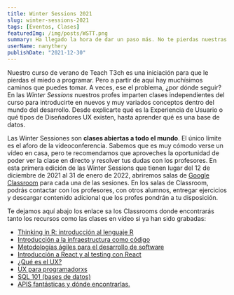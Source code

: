 ```yaml
---
title: Winter Sessions 2021
slug: winter-sessions-2021
tags: [Eventos, Clases]
featuredImg: /img/posts/WSTT.png
summary: Ha llegado la hora de dar un paso más. No te pierdas nuestras sesiones de temas diversos para dar un pasito más allá y aprender cosas nuevas. Desde bases de datos hasta experiencia de usuario.
userName: nanythery
publishDate: "2021-12-30"
---
```


Nuestro curso de verano de Teach T3ch es una iniciación para que le pierdas el miedo a programar. Pero a partir de aquí hay muchísimos caminos que puedes tomar.
A veces, ese el problema, ¿por dónde seguir? En las _Winter Sessions_ nuestros profes imparten clases independientes del curso para introducirte en nuevos y muy variados conceptos dentro del mundo del desarrollo. Desde explicarte qué es la Experiencia de Usuario o qué tipos de Diseñadores UX existen, hasta aprender qué es una base de datos.

Las Winter Sessiones son **clases abiertas a todo el mundo**. El único límite es el aforo de la videoconferencia.
Sabemos que es muy cómodo verse un vídeo en casa, pero te recomendamos que aproveches la oportunidad de poder ver la clase en directo y resolver tus dudas con los profesores.
En esta primera edición de las Winter Sessions que tienen lugar del 12 de diciembre de 2021 al 31 de enero de 2022, abriremos salas de [Google Classroom](https://classroom.google.com) para cada una de las sesiones.
En los salas de Classroom, podrás contactar con los profesores, con otros alumnos, entregar ejercicios y descargar contenido adicional que los profes pondrán a tu disposición.

<CustomImage src="/img/posts/Calendario.png" />

Te dejamos aquí abajo los enlace sa los Classrooms donde encontrarás tanto los recursos como las clases en vídeo si ya han sido grabadas:

- [Thinking in R: introducción al lenguaje R](https://classroom.google.com/c/MjI3MDk1NDkxOTU0?cjc=2whmant)
- [Introducción a la infraestructura como código](https://classroom.google.com/c/NDMzOTY5MzEyOTEz?cjc=l7awvfn)
- [Metodologías ágiles para el desarrollo de software](https://classroom.google.com/c/NDMzODE4NTAwMjE3?cjc=5hlynbe)
- [Introducción a React y al testing con React](https://classroom.google.com/c/NDMzODE4NDk2ODg0?cjc=7e46c7v)
- [¿Qué es el UX?](https://classroom.google.com/c/NDMzODE4NTAwNTQx?cjc=tv4kooz)
- [UX para programadorxs](https://classroom.google.com/c/NDMzODI1NDg3Mjg0?cjc=3h4vdwk)
- [SQL 101 (bases de datos)](https://classroom.google.com/c/NDI3NzM4OTE2MzM0?cjc=jxvp3ct)
- [APIS fantásticas y dónde encontrarlas.](https://classroom.google.com/c/NDI3NzM3ODE5MTk1?cjc=muv7ahm)
